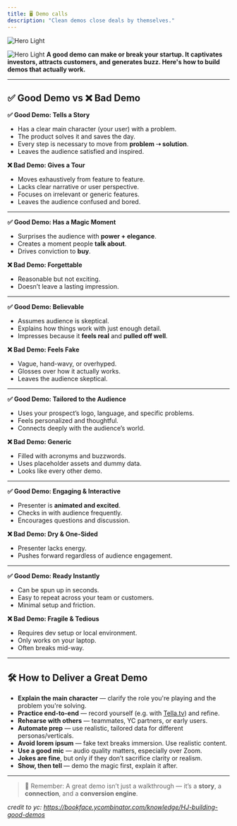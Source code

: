```yaml
---
title: 🖥️ Demo calls
description: "Clean demos close deals by themselves."
---
```


<img
  className="block dark:hidden"
  src="/images/demo.png"
  alt="Hero Light"
/>

<img
  className="hidden dark:block"
  src="/images/demo.png"
  alt="Hero Light"
/>
**A good demo can make or break your startup. It captivates investors, attracts customers, and generates buzz. Here's how to build demos that actually work.**

---

## ✅ Good Demo vs ❌ Bad Demo
**✅ Good Demo: Tells a Story**
- Has a clear main character (your user) with a problem.  
- The product solves it and saves the day.  
- Every step is necessary to move from **problem ➝ solution**.  
- Leaves the audience satisfied and inspired.

**❌ Bad Demo: Gives a Tour**
- Moves exhaustively from feature to feature.  
- Lacks clear narrative or user perspective.  
- Focuses on irrelevant or generic features.  
- Leaves the audience confused and bored.
---
**✅ Good Demo: Has a Magic Moment**
- Surprises the audience with **power + elegance**.  
- Creates a moment people **talk about**.  
- Drives conviction to **buy**.

**❌ Bad Demo: Forgettable** 
- Reasonable but not exciting.  
- Doesn’t leave a lasting impression.
---
**✅ Good Demo: Believable**  
- Assumes audience is skeptical.  
- Explains how things work with just enough detail.  
- Impresses because it **feels real** and **pulled off well**.

**❌ Bad Demo: Feels Fake**  
- Vague, hand-wavy, or overhyped.  
- Glosses over how it actually works.  
- Leaves the audience skeptical.

---

**✅ Good Demo: Tailored to the Audience** 
- Uses your prospect’s logo, language, and specific problems.  
- Feels personalized and thoughtful.  
- Connects deeply with the audience’s world.

**❌ Bad Demo: Generic** 
- Filled with acronyms and buzzwords.  
- Uses placeholder assets and dummy data.  
- Looks like every other demo.

---

**✅ Good Demo: Engaging & Interactive** 
- Presenter is **animated and excited**.  
- Checks in with audience frequently.  
- Encourages questions and discussion.

**❌ Bad Demo: Dry & One-Sided** 
- Presenter lacks energy.  
- Pushes forward regardless of audience engagement.

---

**✅ Good Demo: Ready Instantly** 
- Can be spun up in seconds.  
- Easy to repeat across your team or customers.  
- Minimal setup and friction.

**❌ Bad Demo: Fragile & Tedious** 
- Requires dev setup or local environment.  
- Only works on your laptop.  
- Often breaks mid-way.

---

## 🛠️ How to Deliver a Great Demo

- **Explain the main character** — clarify the role you're playing and the problem you're solving.  
- **Practice end-to-end** — record yourself (e.g. with [Tella.tv](https://tella.tv)) and refine.  
- **Rehearse with others** — teammates, YC partners, or early users.  
- **Automate prep** — use realistic, tailored data for different personas/verticals.  
- **Avoid lorem ipsum** — fake text breaks immersion. Use realistic content.  
- **Use a good mic** — audio quality matters, especially over Zoom.  
- **Jokes are fine**, but only if they don’t sacrifice clarity or realism.  
- **Show, then tell** — demo the magic first, explain it after.

---

> 🧠 Remember: A great demo isn’t just a walkthrough — it’s a **story**, a **connection**, and a **conversion engine**.

_credit to yc: https://bookface.ycombinator.com/knowledge/HJ-building-good-demos_